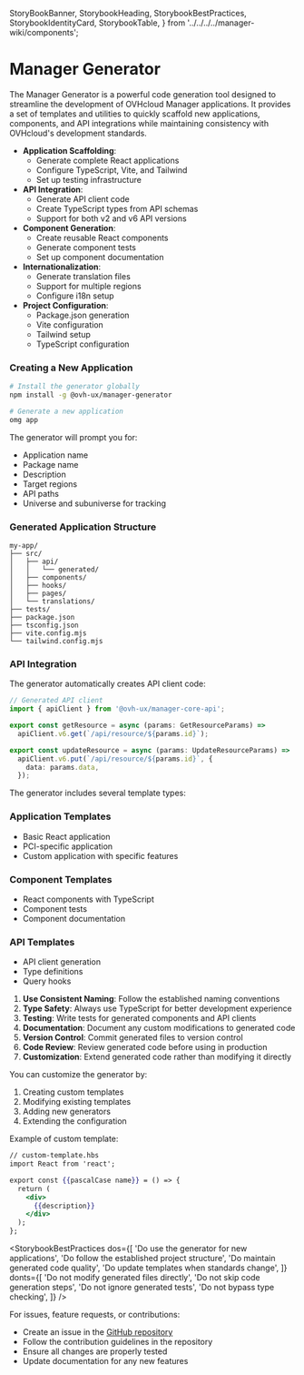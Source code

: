   StoryBookBanner,
  StorybookHeading,
  StorybookBestPractices,
  StorybookIdentityCard,
  StorybookTable,
} from '../../../../manager-wiki/components';


<Meta title="Core/generator/Overview" />

# Manager Generator

<StorybookHeading label="Overview" level={2} />

The Manager Generator is a powerful code generation tool designed to streamline the development of OVHcloud Manager applications. It provides a set of templates and utilities to quickly scaffold new applications, components, and API integrations while maintaining consistency with OVHcloud's development standards.

<StorybookHeading label="Key Features" level={2} />

- **Application Scaffolding**: 
  - Generate complete React applications
  - Configure TypeScript, Vite, and Tailwind
  - Set up testing infrastructure
- **API Integration**:
  - Generate API client code
  - Create TypeScript types from API schemas
  - Support for both v2 and v6 API versions
- **Component Generation**:
  - Create reusable React components
  - Generate component tests
  - Set up component documentation
- **Internationalization**:
  - Generate translation files
  - Support for multiple regions
  - Configure i18n setup
- **Project Configuration**:
  - Package.json generation
  - Vite configuration
  - Tailwind setup
  - TypeScript configuration

<StorybookHeading label="Usage" level={2} />

### Creating a New Application

```bash
# Install the generator globally
npm install -g @ovh-ux/manager-generator

# Generate a new application
omg app
```

The generator will prompt you for:
- Application name
- Package name
- Description
- Target regions
- API paths
- Universe and subuniverse for tracking

### Generated Application Structure

```
my-app/
├── src/
│   ├── api/
│   │   └── generated/
│   ├── components/
│   ├── hooks/
│   ├── pages/
│   └── translations/
├── tests/
├── package.json
├── tsconfig.json
├── vite.config.mjs
└── tailwind.config.mjs
```

### API Integration

The generator automatically creates API client code:

```typescript
// Generated API client
import { apiClient } from '@ovh-ux/manager-core-api';

export const getResource = async (params: GetResourceParams) =>
  apiClient.v6.get(`/api/resource/${params.id}`);

export const updateResource = async (params: UpdateResourceParams) =>
  apiClient.v6.put(`/api/resource/${params.id}`, {
    data: params.data,
  });
```

<StorybookHeading label="Templates" level={2} />

The generator includes several template types:

### Application Templates
- Basic React application
- PCI-specific application
- Custom application with specific features

### Component Templates
- React components with TypeScript
- Component tests
- Component documentation

### API Templates
- API client generation
- Type definitions
- Query hooks

<StorybookHeading label="Best Practices" level={2} />

1. **Use Consistent Naming**: Follow the established naming conventions
2. **Type Safety**: Always use TypeScript for better development experience
3. **Testing**: Write tests for generated components and API clients
4. **Documentation**: Document any custom modifications to generated code
5. **Version Control**: Commit generated files to version control
6. **Code Review**: Review generated code before using in production
7. **Customization**: Extend generated code rather than modifying it directly

<StorybookHeading label="Customization" level={2} />

You can customize the generator by:

1. Creating custom templates
2. Modifying existing templates
3. Adding new generators
4. Extending the configuration

Example of custom template:

```handlebars
// custom-template.hbs
import React from 'react';

export const {{pascalCase name}} = () => {
  return (
    <div>
      {{description}}
    </div>
  );
};
```

<StorybookHeading label="Dos & Don'ts" level={2} />

<StorybookBestPractices
  dos={[
    'Do use the generator for new applications',
    'Do follow the established project structure',
    'Do maintain generated code quality',
    'Do update templates when standards change',
  ]}
  donts={[
    'Do not modify generated files directly',
    'Do not skip code generation steps',
    'Do not ignore generated tests',
    'Do not bypass type checking',
  ]}
/>

<StorybookHeading label="Support" level={2} />

For issues, feature requests, or contributions:
- Create an issue in the [GitHub repository](https://github.com/ovh/manager)
- Follow the contribution guidelines in the repository
- Ensure all changes are properly tested
- Update documentation for any new features
